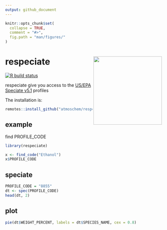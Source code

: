 ```yaml
---
output: github_document
---
```


```r
knitr::opts_chunk$set(
  collapse = TRUE,
  comment = "#>",
  fig.path = "man/figures/"
)
```
# respeciate <img src="man/figures/logo.png" align="right" alt="" width="220" />

[![R build
    status](https://github.com/atmoschem/respeciate/workflows/R-CMD-check/badge.svg)](https://github.com/atmoschem/respeciate/actions)


respeciate give you access to the [US/EPA Speciate v5.1](https://www.epa.gov/air-emissions-modeling/speciate) profiles


The installation is:


```r
remotes::install_github("atmoschem/respeciate")
```

## example

find PROFILE_CODE
```r
library(respeciate)

x <- find_code("Ethanol")
x$PROFILE_CODE
```


## speciate

```r
PROFILE_CODE = "8855"
dt <- spec(PROFILE_CODE)
head(dt, 2)
```

## plot

```r
pie(dt$WEIGHT_PERCENT, labels = dt$SPECIES_NAME, cex = 0.8)

```
